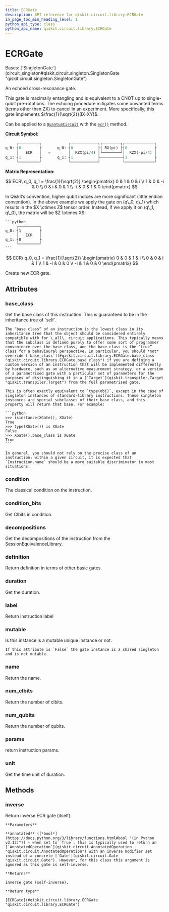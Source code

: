 ```yaml
---
title: ECRGate
description: API reference for qiskit.circuit.library.ECRGate
in_page_toc_min_heading_level: 1
python_api_type: class
python_api_name: qiskit.circuit.library.ECRGate
---
```


# ECRGate

<Class id="qiskit.circuit.library.ECRGate" isDedicatedPage={true} github="https://github.com/Qiskit/qiskit/tree/stable/1.0/qiskit/circuit/library/standard_gates/ecr.py#L24-L127" signature="qiskit.circuit.library.ECRGate(*args, _force_mutable=False, **kwargs)">
  Bases: [`SingletonGate`](circuit_singleton#qiskit.circuit.singleton.SingletonGate "qiskit.circuit.singleton.SingletonGate")

  An echoed cross-resonance gate.

  This gate is maximally entangling and is equivalent to a CNOT up to single-qubit pre-rotations. The echoing procedure mitigates some unwanted terms (terms other than ZX) to cancel in an experiment. More specifically, this gate implements $\frac{1}{\sqrt{2}}(IX-XY)$.

  Can be applied to a [`QuantumCircuit`](qiskit.circuit.QuantumCircuit "qiskit.circuit.QuantumCircuit") with the [`ecr()`](qiskit.circuit.QuantumCircuit#ecr "qiskit.circuit.QuantumCircuit.ecr") method.

  **Circuit Symbol:**

  ```python
       ┌─────────┐            ┌────────────┐┌────────┐┌─────────────┐
  q_0: ┤0        ├       q_0: ┤0           ├┤ RX(pi) ├┤0            ├
       │   ECR   │   =        │  RZX(pi/4) │└────────┘│  RZX(-pi/4) │
  q_1: ┤1        ├       q_1: ┤1           ├──────────┤1            ├
       └─────────┘            └────────────┘          └─────────────┘
  ```

  **Matrix Representation:**

$$
ECR\ q_0, q_1 = \frac{1}{\sqrt{2}}
\begin{pmatrix}
0   & 1   &  0  & i \\
1   & 0   &  -i & 0 \\
0   & i   &  0  & 1 \\
-i  & 0   &  1  & 0
\end{pmatrix}
$$

  <Admonition title="Note" type="note">
    In Qiskit’s convention, higher qubit indices are more significant (little endian convention). In the above example we apply the gate on (q\_0, q\_1) which results in the $X \otimes Z$ tensor order. Instead, if we apply it on (q\_1, q\_0), the matrix will be $Z \otimes X$:

    ```python
         ┌─────────┐
    q_0: ┤1        ├
         │   ECR   │
    q_1: ┤0        ├
         └─────────┘
    ```

$$
ECR\ q_0, q_1 = \frac{1}{\sqrt{2}}
\begin{pmatrix}
0   & 0   &  1  & i \\
0   & 0   &  i  & 1 \\
1   & -i  &  0  & 0 \\
-i  & 1   &  0  & 0
\end{pmatrix}
$$
  </Admonition>

  Create new ECR gate.

  ## Attributes

  ### base\_class

  <Attribute id="qiskit.circuit.library.ECRGate.base_class" name="base_class">
    Get the base class of this instruction. This is guaranteed to be in the inheritance tree of `self`.

    The “base class” of an instruction is the lowest class in its inheritance tree that the object should be considered entirely compatible with for \_all\_ circuit applications. This typically means that the subclass is defined purely to offer some sort of programmer convenience over the base class, and the base class is the “true” class for a behavioural perspective. In particular, you should *not* override [`base_class`](#qiskit.circuit.library.ECRGate.base_class "qiskit.circuit.library.ECRGate.base_class") if you are defining a custom version of an instruction that will be implemented differently by hardware, such as an alternative measurement strategy, or a version of a parametrised gate with a particular set of parameters for the purposes of distinguishing it in a [`Target`](qiskit.transpiler.Target "qiskit.transpiler.Target") from the full parametrised gate.

    This is often exactly equivalent to `type(obj)`, except in the case of singleton instances of standard-library instructions. These singleton instances are special subclasses of their base class, and this property will return that base. For example:

    ```python
    >>> isinstance(XGate(), XGate)
    True
    >>> type(XGate()) is XGate
    False
    >>> XGate().base_class is XGate
    True
    ```

    In general, you should not rely on the precise class of an instruction; within a given circuit, it is expected that `Instruction.name` should be a more suitable discriminator in most situations.
  </Attribute>

  ### condition

  <Attribute id="qiskit.circuit.library.ECRGate.condition" name="condition">
    The classical condition on the instruction.
  </Attribute>

  ### condition\_bits

  <Attribute id="qiskit.circuit.library.ECRGate.condition_bits" name="condition_bits">
    Get Clbits in condition.
  </Attribute>

  ### decompositions

  <Attribute id="qiskit.circuit.library.ECRGate.decompositions" name="decompositions">
    Get the decompositions of the instruction from the SessionEquivalenceLibrary.
  </Attribute>

  ### definition

  <Attribute id="qiskit.circuit.library.ECRGate.definition" name="definition">
    Return definition in terms of other basic gates.
  </Attribute>

  ### duration

  <Attribute id="qiskit.circuit.library.ECRGate.duration" name="duration">
    Get the duration.
  </Attribute>

  ### label

  <Attribute id="qiskit.circuit.library.ECRGate.label" name="label">
    Return instruction label
  </Attribute>

  ### mutable

  <Attribute id="qiskit.circuit.library.ECRGate.mutable" name="mutable">
    Is this instance is a mutable unique instance or not.

    If this attribute is `False` the gate instance is a shared singleton and is not mutable.
  </Attribute>

  ### name

  <Attribute id="qiskit.circuit.library.ECRGate.name" name="name">
    Return the name.
  </Attribute>

  ### num\_clbits

  <Attribute id="qiskit.circuit.library.ECRGate.num_clbits" name="num_clbits">
    Return the number of clbits.
  </Attribute>

  ### num\_qubits

  <Attribute id="qiskit.circuit.library.ECRGate.num_qubits" name="num_qubits">
    Return the number of qubits.
  </Attribute>

  ### params

  <Attribute id="qiskit.circuit.library.ECRGate.params" name="params">
    return instruction params.
  </Attribute>

  ### unit

  <Attribute id="qiskit.circuit.library.ECRGate.unit" name="unit">
    Get the time unit of duration.
  </Attribute>

  ## Methods

  ### inverse

  <Function id="qiskit.circuit.library.ECRGate.inverse" name="inverse" github="https://github.com/Qiskit/qiskit/tree/stable/1.0/qiskit/circuit/library/standard_gates/ecr.py#L112-L124" signature="inverse(annotated=False)">
    Return inverse ECR gate (itself).

    **Parameters**

    **annotated** ([*bool*](https://docs.python.org/3/library/functions.html#bool "(in Python v3.12)")) – when set to `True`, this is typically used to return an [`AnnotatedOperation`](qiskit.circuit.AnnotatedOperation "qiskit.circuit.AnnotatedOperation") with an inverse modifier set instead of a concrete [`Gate`](qiskit.circuit.Gate "qiskit.circuit.Gate"). However, for this class this argument is ignored as this gate is self-inverse.

    **Returns**

    inverse gate (self-inverse).

    **Return type**

    [ECRGate](#qiskit.circuit.library.ECRGate "qiskit.circuit.library.ECRGate")
  </Function>
</Class>


